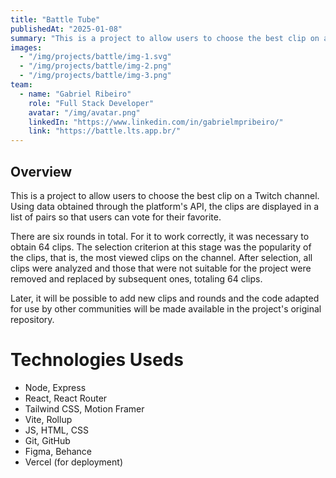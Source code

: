 ```yaml
---
title: "Battle Tube"
publishedAt: "2025-01-08"
summary: "This is a project to allow users to choose the best clip on a Twitch channel. Using data obtained through the platform's API, the clips are displayed in a list of pairs so that users can vote for their favorite."
images:
  - "/img/projects/battle/img-1.svg"
  - "/img/projects/battle/img-2.png"
  - "/img/projects/battle/img-3.png"
team:
  - name: "Gabriel Ribeiro"
    role: "Full Stack Developer"
    avatar: "/img/avatar.png"
    linkedIn: "https://www.linkedin.com/in/gabrielmpribeiro/"
    link: "https://battle.lts.app.br/"
---
```


## Overview

This is a project to allow users to choose the best clip on a Twitch channel. Using data obtained through the platform's API, the clips are displayed in a list of pairs so that users can vote for their favorite.

There are six rounds in total. For it to work correctly, it was necessary to obtain 64 clips. The selection criterion at this stage was the popularity of the clips, that is, the most viewed clips on the channel. After selection, all clips were analyzed and those that were not suitable for the project were removed and replaced by subsequent ones, totaling 64 clips.

Later, it will be possible to add new clips and rounds and the code adapted for use by other communities will be made available in the project's original repository.

# Technologies Useds

- Node, Express
- React, React Router
- Tailwind CSS, Motion Framer
- Vite, Rollup
- JS, HTML, CSS
- Git, GitHub
- Figma, Behance
- Vercel (for deployment)
